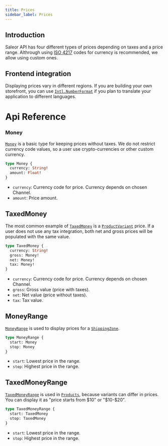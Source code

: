 ```yaml
---
title: Prices
sidebar_label: Prices
---
```


## Introduction 

Saleor API has four different types of prices depending on taxes and a price range. 
Althrough using [ISO 4217](https://pl.wikipedia.org/wiki/ISO_4217) codes for currency is recommended, we allow using custom ones. 

## Frontend integration

Displaying prices vary in different regions. If you are building your own storefront, you can use [`Intl.NumberFormat`](https://developer.mozilla.org/en-US/docs/Web/JavaScript/Reference/Global_Objects/Intl/NumberFormat) if you plan to translate your application to different languages.


# Api Reference

### Money
[`Money`](developer/api-reference/objects/money.mdx) is a basic type for keeping prices without taxes. We do not restrict currency code values, so a user use crypto-currencies or other custom currency.

```graphql
type Money {
  currency: String!
  amount: Float!
}
```

- `currency`: Currency code for price. Currency depends on chosen Channel.
- `amount`: Price amount.

## TaxedMoney
The most common example of [`TaxedMoney`](developer/api-reference/objects/taxed-money.mdx) is a [`ProductVariant`](developer/api-reference/objects/product-variant.mdx) price. If a user does not use any tax integration, both net and gross prices will be populated with the same value.

```graphql
type TaxedMoney {
  currency: String!
  gross: Money!
  net: Money!
  tax: Money!
}
```

- `currency`: Currency code for price. Currency depends on chosen Channel.
- `gross`: Gross value (price with taxes).
- `net`: Net value (price without taxes).
- `tax`: Tax value.

## MoneyRange
[`MoneyRange`](developer/api-reference/objects/money-range.mdx) is used to display prices for a [`ShippingZone`](developer/api-reference/objects/shipping-zone.mdx).

```graphql
type MoneyRange {
  start: Money
  stop: Money
}
```

- `start`: Lowest price in the range.
- `stop`: Highest price in the range.

## TaxedMoneyRange
[`TaxedMoneyRange`](developer/api-reference/objects/taxed-money-range.mdx) is used in [`Products`](developer/api-reference/objects/product.mdx), because variants can differ in prices. You can display it as "price starts from $10" or "$10-$20".

```graphql
type TaxedMoneyRange {
  start: TaxedMoney
  stop: TaxedMoney
}
```

- `start`: Lowest price in the range.
- `stop`: Highest price in the range.

